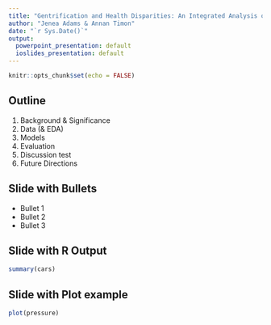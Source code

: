 ```yaml
---
title: "Gentrification and Health Disparities: An Integrated Analysis of Inequality in Philadelphia"
author: "Jenea Adams & Annan Timon"
date: "`r Sys.Date()`"
output:
  powerpoint_presentation: default
  ioslides_presentation: default
---
```


```r
knitr::opts_chunk$set(echo = FALSE)
```

## Outline 

1. Background & Significance 
2. Data (& EDA)
3. Models 
4. Evaluation
5. Discussion test
6. Future Directions



## Slide with Bullets

- Bullet 1
- Bullet 2
- Bullet 3

## Slide with R Output

```r
summary(cars)
```

## Slide with Plot example

```r
plot(pressure)
```


